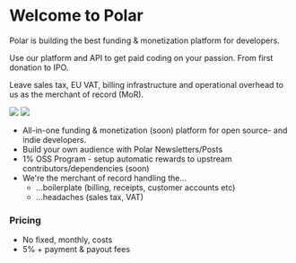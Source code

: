 # Welcome to Polar

Polar is building the best funding & monetization platform for developers.

Use our platform and API to get paid coding on your passion. From first donation to IPO.

Leave sales tax, EU VAT, billing infrastructure and operational overhead to us as the merchant of record (MoR).

![](/assets/docs/intro_light.jpg#only-light)
![](/assets/docs/intro_dark.jpg#only-dark)

- All-in-one funding & monetization (soon) platform for open source- and indie developers.
- Build your own audience with Polar Newsletters/Posts
- 1% OSS Program - setup automatic rewards to upstream contributors/dependencies (soon)
- We're the merchant of record handling the...
  - ...boilerplate (billing, receipts, customer accounts etc)
  - ...headaches (sales tax, VAT)

### Pricing

- No fixed, monthly, costs
- 5% + payment & payout fees
